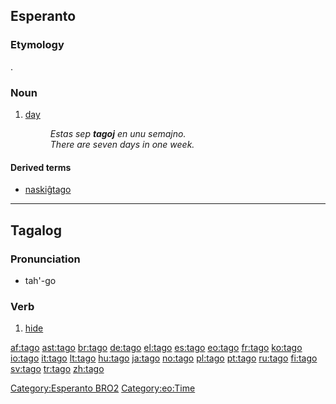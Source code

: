 ==Esperanto==

===Etymology===
{{etyl|de|eo}} {{term|Tag|lang=de}}.

===Noun===
{{eo-noun}}

# [[day]]
#: ''Estas sep '''tagoj''' en unu semajno.''
#: ''There are seven days in one week.''

====Derived terms====
* [[naskiĝtago]]

[[Category:Esperanto BRO2]]
[[Category:eo:Time]]

----

==Tagalog==

===Pronunciation===
* tah'-go

===Verb===
{{infl|tl|verb}}

# [[hide]]

[[af:tago]]
[[ast:tago]]
[[br:tago]]
[[de:tago]]
[[el:tago]]
[[es:tago]]
[[eo:tago]]
[[fr:tago]]
[[ko:tago]]
[[io:tago]]
[[it:tago]]
[[lt:tago]]
[[hu:tago]]
[[ja:tago]]
[[no:tago]]
[[pl:tago]]
[[pt:tago]]
[[ru:tago]]
[[fi:tago]]
[[sv:tago]]
[[tr:tago]]
[[zh:tago]]